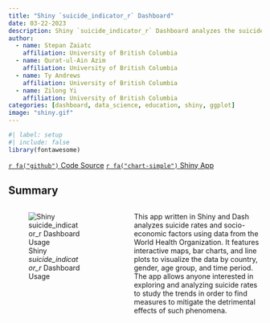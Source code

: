 ```yaml
---
title: "Shiny `suicide_indicator_r` Dashboard"
date: 03-22-2023
description: Shiny `suicide_indicator_r` Dashboard analyzes the suicide rates and related socio-economic factors in different regions of the world.
author:
  - name: Stepan Zaiatc
    affiliation: University of British Columbia
  - name: Qurat-ul-Ain Azim
    affiliation: University of British Columbia
  - name: Ty Andrews
    affiliation: University of British Columbia
  - name: Zilong Yi
    affiliation: University of British Columbia
categories: [dashboard, data_science, education, shiny, ggplot]
image: "shiny.gif"
---
```


```r
#| label: setup
#| include: false
library(fontawesome)
```

::: container
<a class="btn btn-outline-primary" href="https://github.com/UBC-MDS/suicide_indicator_r">`r fa("github")` Code Source</a> <a class="btn btn-outline-primary" href="https://tieandrews.shinyapps.io/suicide_indicator_r/">`r fa("chart-simple")` Shiny App </a>
:::

## Summary

::: columns
::: {.column width="40%"}
![Shiny *suicide_indicator_r* Dashboard Usage](shiny.gif)
:::

::: {.column width="5%"}
:::

::: {.column width="55%"}
This app written in Shiny and Dash analyzes suicide rates and socio-economic factors using data from the World Health Organization. It features interactive maps, bar charts, and line plots to visualize the data by country, gender, age group, and time period. The app allows anyone interested in exploring and analyzing suicide rates to study the trends in order to find measures to mitigate the detrimental effects of such phenomena.
:::

:::